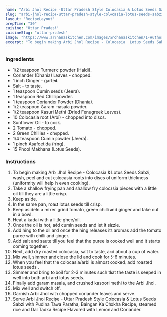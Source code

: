 ---
name: "Arbi Jhol Recipe -Uttar Pradesh Style Colocasia & Lotus Seeds Sabzi"
slug: "arbi-jhol-recipe-uttar-pradesh-style-colocasia-lotus-seeds-sabzi"
layout: 'RecipeLayout'
prepTime: "30"
cuisine: "Uttar Pradesh"
cuisineSlug: "uttar-pradesh"
image: "https://www.archanaskitchen.com/images/archanaskitchen/1-Author/Smitha-Kalluraya/_Arbi_Jhol_UP_Style_Colocasia_Sabzi.jpg"
excerpt: "To begin making Arbi Jhol Recipe - Colocasia  Lotus Seeds Sabzi, wash, peel and cut colocasia roots into discs of uniform thickness uniformity will help in even cooking"
---

### Ingredients

- 1/2 teaspoon Turmeric powder (Haldi).
- Coriander (Dhania) Leaves - chopped.
- 1 inch Ginger - garted.
- Salt - to taste.
- 1 teaspoon Cumin seeds (Jeera).
- 1 teaspoon Red Chilli powder.
- 1 teaspoon Coriander Powder (Dhania).
- 1/2 teaspoon Garam masala powder.
- 1/2 teaspoon Kasuri Methi (Dried Fenugreek Leaves).
- 10 Colocasia root (Arbi) - chopped into discs.
- Sunflower Oil - to cook.
- 2 Tomato - chopped.
- 2 Green Chillies - chopped.
- 1/4 teaspoon Cumin powder (Jeera).
- 1 pinch Asafoetida (hing).
- 15 Phool Makhana (Lotus Seeds).

### Instructions

1. To begin making Arbi Jhol Recipe - Colocasia & Lotus Seeds Sabzi, wash, peel and cut colocasia roots into discs of uniform thickness (uniformity will help in even cooking).
1. Take a shallow frying pan and shallow fry colocasia pieces with a little oil till they are a little crisp.
1. Keep aside.
1. In the same pan, roast lotus seeds till crisp.
1. Keep asideIn a mixer, grind tomato, green chilli and ginger and take out in a bowl.
1. Heat a kadai with a little ghee/oil.
1. Once the oil is hot, add cumin seeds and let it sizzle.
1. Add hing to the oil and once the hing releases its aromas add the tomato puree with chilli and ginger.
1. Add salt and saute till you feel that the puree is cooked well and it starts coming together.
1. Next, add dry roasted colocasia, salt to taste, and about a cup of water.
1. Mix well, simmer and close the lid and cook for 5-6 minutes.
1. When you feel that the colocasia/arbi is almost cooked, add roasted lotus seeds .
1. Simmer and bring to boil for 2-3 minutes such that the taste is seeped in well into both arbi and lotus seeds.
1. Finally add garam masala, and crushed kasoori methi to the Arbi Jhol.
1. Mix well and switch off.
1. Garnish Arbi Jhol with chopped coriander leaves and serve.
1. Serve Arbi Jhol Recipe - Uttar Pradesh Style Colocasia & Lotus Seeds Sabzi with Pudina Tawa Paratha, Baingan Ka Chokha Recipe, steamed rice and Dal Tadka Recipe Flavored with Lemon and Coriander.
